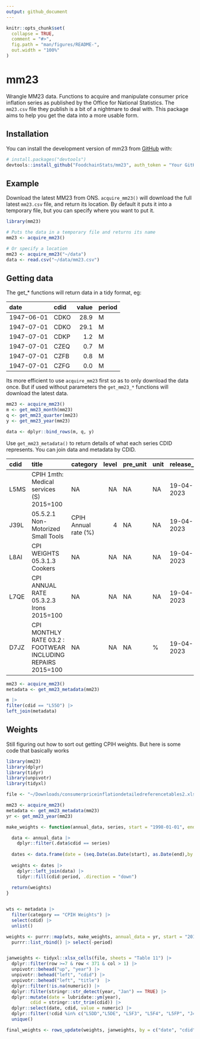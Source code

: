 ```yaml
---
output: github_document
---
```


<!-- README.md is generated from README.Rmd. Please edit that file -->

```r
knitr::opts_chunk$set(
  collapse = TRUE,
  comment = "#>",
  fig.path = "man/figures/README-",
  out.width = "100%"
)
```

# mm23

<!-- badges: start -->
<!-- badges: end -->

Wrangle MM23 data. Functions to acquire and manipulate consumer price inflation
series as published by the Office for National Statistics. The `mm23.csv` file
they publish is a bit of a nightmare to deal with. This package aims to help you
get the data into a more usable form.

## Installation

You can install the development version of mm23 from
[GitHub](https://github.com/) with:

``` r
# install.packages("devtools")
devtools::install_github("FoodchainStats/mm23", auth_token = "Your GitHub PAT")
```

## Example

Download the latest MM23 from ONS. `acquire_mm23()` will download the full latest
`mm23.csv` file, and return its location. By default it puts it into a temporary
file, but you can specify where you want to put it.

```r
library(mm23)

# Puts the data in a temporary file and returns its name
mm23 <- acquire_mm23()

# Or specify a location
mm23 <- acquire_mm23("~/data")
data <- read.csv("~/data/mm23.csv")

```

## Getting data

The get_* functions will return data in a tidy format, eg:

|date       |cdid | value|period |
|:----------|:----|-----:|:------|
|1947-06-01 |CDKO |  28.9|M      |
|1947-07-01 |CDKO |  29.1|M      |
|1947-07-01 |CDKP |   1.2|M      |
|1947-07-01 |CZEQ |   0.7|M      |
|1947-07-01 |CZFB |   0.8|M      |
|1947-07-01 |CZFG |   0.0|M      |

Its more efficient to use `acquire_mm23` first so as to only download the data
once. But if used without parameters the `get_mm23_*` functions will download
the latest data.


```r
mm23 <- acquire_mm23()
m <- get_mm23_month(mm23)
q <- get_mm23_quarter(mm23)
y <- get_mm23_year(mm23)

data <- dplyr::bind_rows(m, q, y)
```

Use `get_mm23_metadata()` to return details of what each series CDID represents.
You can join data and metadata by CDID.


|cdid |title                                                       |category             | level|pre_unit |unit |release_date |next_release |important_notes |
|:----|:-----------------------------------------------------------|:--------------------|-----:|:--------|:----|:------------|:------------|:---------------|
|L5MS |CPIH 1mth: Medical services (S) 2015=100                    |NA                   |    NA|NA       |NA   |19-04-2023   |24 May 2023  |NA              |
|J39L |05.5.2.1 Non-Motorized Small Tools                          |CPIH Annual rate (%) |     4|NA       |NA   |19-04-2023   |24 May 2023  |NA              |
|L8AI |CPI WEIGHTS 05.3.1.3 Cookers                                |NA                   |    NA|NA       |NA   |19-04-2023   |24 May 2023  |NA              |
|L7QE |CPI ANNUAL RATE 05.3.2.3 Irons 2015=100                     |NA                   |    NA|NA       |NA   |19-04-2023   |24 May 2023  |NA              |
|D7JZ |CPI MONTHLY RATE 03.2 : FOOTWEAR INCLUDING REPAIRS 2015=100 |NA                   |    NA|NA       |%    |19-04-2023   |24 May 2023  |NA              |

```r
mm23 <- acquire_mm23()
metadata <- get_mm23_metadata(mm23)

m |>
filter(cdid == "L55O") |>
left_join(metadata)

```

## Weights

Still figuring out how to sort out getting CPIH weights. But here is some code
that basically works

```r
library(mm23)
library(dplyr)
library(tidyr)
library(unpivotr)
library(tidyxl)

file <- "~/Downloads/consumerpriceinflationdetailedreferencetables2.xlsx"

mm23 <- acquire_mm23()
metadata <- get_mm23_metadata(mm23)
yr <- get_mm23_year(mm23)

make_weights <- function(annual_data, series, start = "1998-01-01", end = "2023-12-01"){

  data <- annual_data |> 
    dplyr::filter(.data$cdid == series)
  
  dates <- data.frame(date = (seq.Date(as.Date(start), as.Date(end),by = "month")))
  
  weights <- dates |> 
    dplyr::left_join(data) |> 
    tidyr::fill(cdid:period, .direction = "down")
  
  return(weights)
}


wts <- metadata |> 
  filter(category == "CPIH Weights") |> 
  select(cdid) |> 
  unlist()

weights <- purrr::map(wts, make_weights, annual_data = yr, start = "2017-01-01") |> 
  purrr::list_rbind() |> select(-period)


janweights <- tidyxl::xlsx_cells(file, sheets = "Table 11") |> 
  dplyr::filter(row >=7 & row < 371 & col > 1) |> 
  unpivotr::behead("up", "year") |> 
  unpivotr::behead("left", "cdid") |> 
  unpivotr::behead("left", "title")  |> 
  dplyr::filter(!is.na(numeric)) |> 
  dplyr::filter(stringr::str_detect(year, "Jan") == TRUE) |> 
  dplyr::mutate(date = lubridate::ym(year),
         cdid = stringr::str_trim(cdid)) |> 
  dplyr::select(date, cdid, value = numeric) |> 
  dplyr::filter(!cdid %in% c("L5DD","L5DE", "L5F3", "L5F4", "L5FP", "J4XP", "L5G8")) |> 
  unique()

final_weights <- rows_update(weights, janweights, by = c("date", "cdid"))


```

